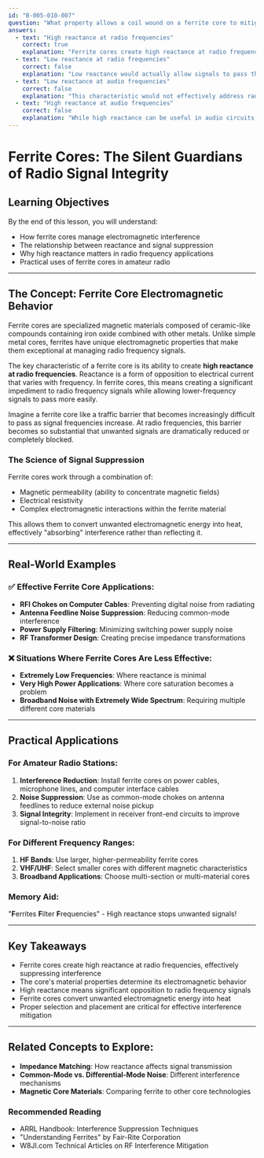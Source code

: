 ```yaml
---
id: "B-005-010-007"
question: "What property allows a coil wound on a ferrite core to mitigate the effects of an offending radio signal?"
answers:
  - text: "High reactance at radio frequencies"
    correct: true
    explanation: "Ferrite cores create high reactance at radio frequencies, which enables them to effectively suppress unwanted radio frequency interference (RFI). The ferrite material's magnetic properties create significant impedance that attenuates (reduces) electromagnetic signals, making them crucial in noise suppression and signal filtering applications."
  - text: "Low reactance at radio frequencies"
    correct: false
    explanation: "Low reactance would actually allow signals to pass through more easily, which is the opposite of what is needed for interference mitigation. High reactance is required to block or significantly reduce unwanted radio frequency signals."
  - text: "Low reactance at audio frequencies"
    correct: false
    explanation: "This characteristic would not effectively address radio frequency interference. Ferrite cores are specifically designed to create high impedance at radio frequencies, not low impedance at audio frequencies."
  - text: "High reactance at audio frequencies"
    correct: false
    explanation: "While high reactance can be useful in audio circuits, this specific property does not address radio frequency interference mitigation. Ferrite cores are most effective when creating high reactance specifically at radio frequencies."
---
```


# Ferrite Cores: The Silent Guardians of Radio Signal Integrity

## Learning Objectives
By the end of this lesson, you will understand:
- How ferrite cores manage electromagnetic interference
- The relationship between reactance and signal suppression
- Why high reactance matters in radio frequency applications
- Practical uses of ferrite cores in amateur radio

---

## The Concept: Ferrite Core Electromagnetic Behavior

Ferrite cores are specialized magnetic materials composed of ceramic-like compounds containing iron oxide combined with other metals. Unlike simple metal cores, ferrites have unique electromagnetic properties that make them exceptional at managing radio frequency signals.

The key characteristic of a ferrite core is its ability to create **high reactance at radio frequencies**. Reactance is a form of opposition to electrical current that varies with frequency. In ferrite cores, this means creating a significant impediment to radio frequency signals while allowing lower-frequency signals to pass more easily.

Imagine a ferrite core like a traffic barrier that becomes increasingly difficult to pass as signal frequencies increase. At radio frequencies, this barrier becomes so substantial that unwanted signals are dramatically reduced or completely blocked.

### The Science of Signal Suppression

Ferrite cores work through a combination of:
- Magnetic permeability (ability to concentrate magnetic fields)
- Electrical resistivity
- Complex electromagnetic interactions within the ferrite material

This allows them to convert unwanted electromagnetic energy into heat, effectively "absorbing" interference rather than reflecting it.

---

## Real-World Examples

### ✅ Effective Ferrite Core Applications:
- **RFI Chokes on Computer Cables**: Preventing digital noise from radiating
- **Antenna Feedline Noise Suppression**: Reducing common-mode interference
- **Power Supply Filtering**: Minimizing switching power supply noise
- **RF Transformer Design**: Creating precise impedance transformations

### ❌ Situations Where Ferrite Cores Are Less Effective:
- **Extremely Low Frequencies**: Where reactance is minimal
- **Very High Power Applications**: Where core saturation becomes a problem
- **Broadband Noise with Extremely Wide Spectrum**: Requiring multiple different core materials

---

## Practical Applications

### For Amateur Radio Stations:
1. **Interference Reduction**: Install ferrite cores on power cables, microphone lines, and computer interface cables
2. **Noise Suppression**: Use as common-mode chokes on antenna feedlines to reduce external noise pickup
3. **Signal Integrity**: Implement in receiver front-end circuits to improve signal-to-noise ratio

### For Different Frequency Ranges:
1. **HF Bands**: Use larger, higher-permeability ferrite cores
2. **VHF/UHF**: Select smaller cores with different magnetic characteristics
3. **Broadband Applications**: Choose multi-section or multi-material cores

### Memory Aid:
"**F**errites **F**ilter **F**requencies" - High reactance stops unwanted signals!

---

## Key Takeaways

- Ferrite cores create high reactance at radio frequencies, effectively suppressing interference
- The core's material properties determine its electromagnetic behavior
- High reactance means significant opposition to radio frequency signals
- Ferrite cores convert unwanted electromagnetic energy into heat
- Proper selection and placement are critical for effective interference mitigation

---

## Related Concepts to Explore:
- **Impedance Matching**: How reactance affects signal transmission
- **Common-Mode vs. Differential-Mode Noise**: Different interference mechanisms
- **Magnetic Core Materials**: Comparing ferrite to other core technologies

### Recommended Reading
- ARRL Handbook: Interference Suppression Techniques
- "Understanding Ferrites" by Fair-Rite Corporation
- W8JI.com Technical Articles on RF Interference Mitigation